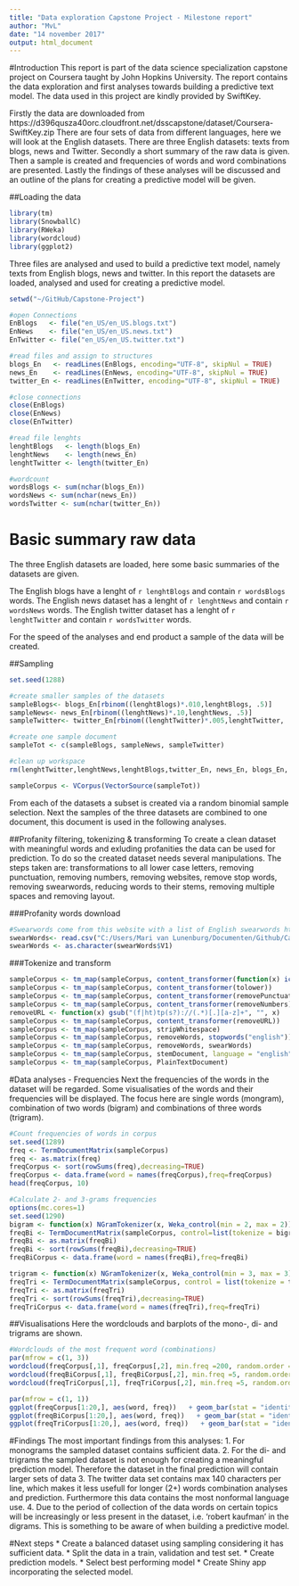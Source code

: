 ```yaml
---
title: "Data exploration Capstone Project - Milestone report"
author: "MvL"
date: "14 november 2017"
output: html_document
---
```

#Introduction
This report is part of the data science specialization capstone project on Coursera taught by John Hopkins University. 
The report contains the data exploration and first analyses towards building a predictive text model. The data used in this project are kindly provided by SwiftKey. 

Firstly the data are downloaded from https://d396qusza40orc.cloudfront.net/dsscapstone/dataset/Coursera-SwiftKey.zip
There are four sets of data from different languages, here we will look at the English datasets. There are three English datasets: texts from blogs, news and Twitter. Secondly a short summary of the raw data is given. Then a sample is created and frequencies of words and word combinations are presented. Lastly the findings of these analyses will be discussed and an outline of the plans for creating a predictive model will be given.


##Loading the data
```r
library(tm)
library(SnowballC)
library(RWeka)
library(wordcloud)
library(ggplot2)
```
Three files are analysed and used to build a predictive text model, namely texts from English blogs, news and twitter. In this report the datasets are loaded, analysed and used for creating a predictive model. 

```r
setwd("~/GitHub/Capstone-Project")

#open Connections
EnBlogs   <- file("en_US/en_US.blogs.txt")
EnNews    <- file("en_US/en_US.news.txt")
EnTwitter <- file("en_US/en_US.twitter.txt")

#read files and assign to structures
blogs_En   <- readLines(EnBlogs, encoding="UTF-8", skipNul = TRUE)
news_En    <- readLines(EnNews, encoding="UTF-8", skipNul = TRUE)
twitter_En <- readLines(EnTwitter, encoding="UTF-8", skipNul = TRUE)

#close connections 
close(EnBlogs)
close(EnNews)
close(EnTwitter)

#read file lenghts
lenghtBlogs   <- length(blogs_En)
lenghtNews    <- length(news_En)
lenghtTwitter <- length(twitter_En)

#wordcount 
wordsBlogs <- sum(nchar(blogs_En))
wordsNews <- sum(nchar(news_En))
wordsTwitter <- sum(nchar(twitter_En))
```
# Basic summary raw data 
The three English datasets are loaded, here some basic summaries of the datasets are given.

The English blogs have a lenght of `r lenghtBlogs` and contain `r wordsBlogs` words.
The English news dataset has a lenght of `r lenghtNews` and contain `r wordsNews` words.
The English twitter dataset has a lenght of `r lenghtTwitter` and contain `r wordsTwitter` words.

For the speed of the analyses and end product a sample of the data will be created. 

##Sampling
```r
set.seed(1288)

#create smaller samples of the datasets
sampleBlogs<- blogs_En[rbinom((lenghtBlogs)*.010,lenghtBlogs, .5)] 
sampleNews<- news_En[rbinom((lenghtNews)*.10,lenghtNews, .5)]
sampleTwitter<- twitter_En[rbinom((lenghtTwitter)*.005,lenghtTwitter, .5)]

#create one sample document 
sampleTot <- c(sampleBlogs, sampleNews, sampleTwitter)

#clean up workspace
rm(lenghtTwitter,lenghtNews,lenghtBlogs,twitter_En, news_En, blogs_En, EnTwitter, EnNews, EnBlogs)

sampleCorpus <- VCorpus(VectorSource(sampleTot))
```
From each of the datasets a subset is created via a random binomial sample selection. Next the samples of the three datasets are combined to one document, this document is used in the following analyses. 

##Profanity filtering, tokenizing & transforming
To create a clean dataset with meaningful words and exluding profanities the data can be used for prediction. To do so the created dataset needs several manipulations. The steps taken are: transformations to all lower case letters, removing punctuation, removing numbers, removing websites, remove stop words, removing swearwords, reducing words to their stems, removing multiple spaces and removing layout. 

###Profanity words download
```r
#Swearwords come from this website with a list of English swearwords http://www.bannedwordlist.com/
swearWords<- read.csv("C:/Users/Mari van Lunenburg/Documenten/Github/Capstone-Project/swearWords.csv", header = FALSE, stringsAsFactors = FALSE)
swearWords <- as.character(swearWords$V1)
```

###Tokenize and transform
```r
sampleCorpus <- tm_map(sampleCorpus, content_transformer(function(x) iconv(x, to="UTF-8", sub="byte")))
sampleCorpus <- tm_map(sampleCorpus, content_transformer(tolower))
sampleCorpus <- tm_map(sampleCorpus, content_transformer(removePunctuation))
sampleCorpus <- tm_map(sampleCorpus, content_transformer(removeNumbers))
removeURL <- function(x) gsub("(f|ht)tp(s?)://(.*)[.][a-z]+", "", x)
sampleCorpus <- tm_map(sampleCorpus, content_transformer(removeURL))
sampleCorpus <- tm_map(sampleCorpus, stripWhitespace)
sampleCorpus <- tm_map(sampleCorpus, removeWords, stopwords("english"))
sampleCorpus <- tm_map(sampleCorpus, removeWords, swearWords)
sampleCorpus <- tm_map(sampleCorpus, stemDocument, language = "english") 
sampleCorpus <- tm_map(sampleCorpus, PlainTextDocument)
```

#Data analyses - Frequencies
Next the frequencies of the words in the dataset will be regarded. Some visualisaties of the words and their frequencies will be displayed. The focus here are single words (mongram), combination of two words (bigram) and combinations of three words (trigram). 

```r
#Count frequencies of words in corpus
set.seed(1289)
freq <- TermDocumentMatrix(sampleCorpus)
freq <- as.matrix(freq)
freqCorpus <- sort(rowSums(freq),decreasing=TRUE)
freqCorpus <- data.frame(word = names(freqCorpus),freq=freqCorpus)
head(freqCorpus, 10)
```

```r
#Calculate 2- and 3-grams frequencies  
options(mc.cores=1)
set.seed(1290)
bigram <- function(x) NGramTokenizer(x, Weka_control(min = 2, max = 2))
freqBi <- TermDocumentMatrix(sampleCorpus, control=list(tokenize = bigram, bounds = list(local = c(2,Inf))))
freqBi <- as.matrix(freqBi)
freqBi <- sort(rowSums(freqBi),decreasing=TRUE)
freqBiCorpus <- data.frame(word = names(freqBi),freq=freqBi)

trigram <- function(x) NGramTokenizer(x, Weka_control(min = 3, max = 3))
freqTri <- TermDocumentMatrix(sampleCorpus, control = list(tokenize = trigram, bounds = list(local = c(2,Inf))))
freqTri <- as.matrix(freqTri)
freqTri <- sort(rowSums(freqTri),decreasing=TRUE)
freqTriCorpus <- data.frame(word = names(freqTri),freq=freqTri)
```

##Visualisations
Here the wordclouds and barplots of the mono-, di- and trigrams are shown.
```r
#Wordclouds of the most frequent word (combinations)
par(mfrow = c(1, 3))
wordcloud(freqCorpus[,1], freqCorpus[,2], min.freq =200, random.order = F, ordered.colors = F, colors=brewer.pal(8,"Dark2"))
wordcloud(freqBiCorpus[,1], freqBiCorpus[,2], min.freq =5, random.order = F, ordered.colors = F, colors=brewer.pal(8,"Dark2"))
wordcloud(freqTriCorpus[,1], freqTriCorpus[,2], min.freq =5, random.order = F, ordered.colors = F, colors=brewer.pal(8,"Dark2"))

par(mfrow = c(1, 1))
ggplot(freqCorpus[1:20,], aes(word, freq))   + geom_bar(stat = "identity", fill="#ce42f4") + coord_flip() + ggtitle("Monogram")
ggplot(freqBiCorpus[1:20,], aes(word, freq))   + geom_bar(stat = "identity", fill="#4741f4") + coord_flip() + ggtitle("Bigram")
ggplot(freqTriCorpus[1:20,], aes(word, freq))   + geom_bar(stat = "identity", fill="#ff7221") + coord_flip() + ggtitle("Trigram")
```

#Findings
The most important findings from this analyses:
1. For monograms the sampled dataset contains sufficient data.
2. For the di- and trigrams the sampled dataset is not enough for creating a meaningful prediction model. Therefore the dataset in the final prediction will contain larger sets of data
3. The twitter data set contains max 140 characters per line, which makes it less usefull for longer (2+) words combination analyses and prediction. Furthermore this data contains the most nonformal language use.
4. Due to the period of collection of the data words on certain topics will be increasingly or less present in the dataset, i.e. 'robert kaufman' in the digrams. This is something to be aware of when building a predictive model.

#Next steps
* Create a balanced dataset using sampling considering it has sufficient data.
* Split the data in a train, validation and test set. 
* Create prediction models.
* Select best performing model
* Create Shiny app incorporating the selected model.

